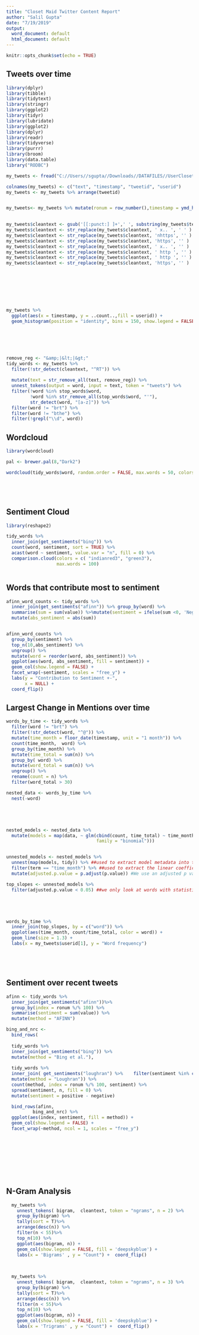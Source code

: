 ---
title: "Closet Maid Twitter Content Report"
author: "Salil Gupta"
date: "7/19/2019"
output:
  word_document: default
  html_document: default
---

```{r setup, include=FALSE}
knitr::opts_chunk$set(echo = TRUE)
```

## Tweets over time


```{r echo = FALSE, warning = FALSE, message = FALSE}
library(dplyr)
library(tibble)
library(tidytext)
library(stringr)
library(ggplot2)
library(tidyr) 
library(lubridate)
library(ggplot2)
library(dplyr)
library(readr)
library(tidyverse)
library(purrr)
library(broom)
library(data.table)
library("RODBC")

my_tweets <- fread("C://Users//sgupta//Downloads//DATAFILES//UserClosetMaid.txt", header = FALSE, sep = '|', skip = 1)

colnames(my_tweets) <- c("text", "timestamp", "tweetid", "userid")
my_tweets <- my_tweets %>% arrange(tweetid)


my_tweets<- my_tweets %>% mutate(ronum = row_number(),timestamp = ymd_hms(timestamp))
                                 

my_tweets$cleantext <- gsub('[[:punct:] ]+',' ', substring(my_tweets$text,2))
my_tweets$cleantext <- str_replace(my_tweets$cleantext, ' x.. ', ' ' )
my_tweets$cleantext <- str_replace(my_tweets$cleantext, 'nhttps', '' )
my_tweets$cleantext <- str_replace(my_tweets$cleantext, 'https', '' )
my_tweets$cleantext <- str_replace(my_tweets$cleantext, ' x.. ', '' )
my_tweets$cleantext <- str_replace(my_tweets$cleantext, ' http ', '' )
my_tweets$cleantext <- str_replace(my_tweets$cleantext, ' http ', '' )
my_tweets$cleantext <- str_replace(my_tweets$cleantext, 'https', '' )








my_tweets %>% 
  ggplot(aes(x = timestamp, y = ..count..,fill = userid)) +
  geom_histogram(position = "identity", bins = 150, show.legend = FALSE) + xlab('month')







```






```{r echo = FALSE, warning = FALSE, message = FALSE}



remove_reg <- "&amp;|&lt;|&gt;"
tidy_words <- my_tweets %>% 
  filter(!str_detect(cleantext, "^RT")) %>%
  
  mutate(text = str_remove_all(text, remove_reg)) %>%
  unnest_tokens(output = word, input = text, token = "tweets") %>%
  filter(!word %in% stop_words$word,
         !word %in% str_remove_all(stop_words$word, "'"),
         str_detect(word, "[a-z]")) %>%
  filter(word != "brt") %>%
  filter(word != "bthe") %>%
  filter(!grepl("\\d", word))
```



















## Wordcloud



```{r echo = FALSE, warning = FALSE, message = FALSE}


library(wordcloud)

pal <- brewer.pal(8,"Dark2")

wordcloud(tidy_words$word, random.order = FALSE, max.words = 50, colors=pal)






```



## Sentiment Cloud


```{r echo = FALSE, warning = FALSE, message = FALSE}
library(reshape2)

tidy_words %>%
  inner_join(get_sentiments("bing")) %>%
  count(word, sentiment, sort = TRUE) %>%
  acast(word ~ sentiment, value.var = "n", fill = 0) %>%
  comparison.cloud(colors = c( "indianred3", "green3"),
                   max.words = 100)



```





## Words that contribute most to sentiment 

```{r echo = FALSE, warning = FALSE, message = FALSE}




afinn_word_counts <- tidy_words %>%
  inner_join(get_sentiments("afinn")) %>% group_by(word) %>%
  summarise(sum = sum(value)) %>%mutate(sentiment = ifelse(sum <0, 'Negative', 'Positive'))%>%
  mutate(abs_sentiment = abs(sum))


afinn_word_counts %>%
  group_by(sentiment) %>%
  top_n(10,abs_sentiment) %>%
  ungroup() %>%
  mutate(word = reorder(word, abs_sentiment)) %>%
  ggplot(aes(word, abs_sentiment, fill = sentiment)) +
  geom_col(show.legend = FALSE) +
  facet_wrap(~sentiment, scales = "free_y") +
  labs(y = "Contribution to Sentiment +-",
       x = NULL) +
  coord_flip()

```

## Largest Change in Mentions over time

```{r echo = FALSE, warning = FALSE, message = FALSE, error = TRUE}



words_by_time <- tidy_words %>%
  filter(word != "brt") %>%
  filter(!str_detect(word, "^@")) %>%
  mutate(time_month = floor_date(timestamp, unit = "1 month")) %>%
  count(time_month,  word) %>%
  group_by(time_month) %>%
  mutate(time_total = sum(n)) %>%
  group_by( word) %>%
  mutate(word_total = sum(n)) %>%
  ungroup() %>%
  rename(count = n) %>%
  filter(word_total > 30)

nested_data <- words_by_time %>%
  nest(-word) 





nested_models <- nested_data %>%
  mutate(models = map(data, ~ glm(cbind(count, time_total) ~ time_month, ., 
                                  family = "binomial")))


unnested_models <- nested_models %>%
  unnest(map(models, tidy)) %>% ##used to extract model metadata into table (slope coefficient, intercept)
  filter(term == "time_month") %>% ##used to extract the linear coefficient of our 1 independent variable
  mutate(adjusted.p.value = p.adjust(p.value)) #We use an adjusted p value to improve the strength of our test

top_slopes <- unnested_models %>% 
  filter(adjusted.p.value < 0.05) ##we only look at words with statistically significant trends





words_by_time %>%
  inner_join(top_slopes, by = c("word")) %>%
  ggplot(aes(time_month, count/time_total, color = word)) +
  geom_line(size = 1.3) +
  labs(x = my_tweets$userid[1], y = "Word frequency")






```


## Sentiment over recent tweets

```{r echo = FALSE, warning = FALSE, message = FALSE}

afinn <- tidy_words %>% 
  inner_join(get_sentiments("afinn"))%>% 
  group_by(index = ronum %/% 100) %>% 
  summarise(sentiment = sum(value)) %>% 
  mutate(method = "AFINN")

bing_and_nrc <- 
  bind_rows(
  
  tidy_words %>% 
  inner_join(get_sentiments("bing")) %>%
  mutate(method = "Bing et al."),
  
  tidy_words %>% 
  inner_join( get_sentiments("loughran") %>%    filter(sentiment %in% c("positive","negative"))) %>%
  mutate(method = "Loughran")) %>%
  count(method, index = ronum %/% 100, sentiment) %>%
  spread(sentiment, n, fill = 0) %>%
  mutate(sentiment = positive - negative)

  bind_rows(afinn, 
          bing_and_nrc) %>%
  ggplot(aes(index, sentiment, fill = method)) +
  geom_col(show.legend = FALSE) +
  facet_wrap(~method, ncol = 1, scales = "free_y")
  
  
  
  
  
  
  
  


```


## N-Gram Analysis

```{r echo = FALSE, warning = FALSE, message = FALSE}

  
  my_tweets %>%
    unnest_tokens( bigram,  cleantext, token = "ngrams", n = 2) %>%
    group_by(bigram) %>%
    tally(sort = T)%>%
    arrange(desc(n)) %>%
    filter(n < 55)%>%
    top_n(10) %>%
    ggplot(aes(bigram, n)) +
    geom_col(show.legend = FALSE, fill = 'deepskyblue') +
    labs(x = 'Bigrams' , y = "Count") +  coord_flip()
  
  

```



```{r echo = FALSE, warning = FALSE, message = FALSE}

 
  my_tweets %>%
    unnest_tokens( bigram,  cleantext, token = "ngrams", n = 3) %>%
    group_by(bigram) %>%
    tally(sort = T)%>%
    arrange(desc(n)) %>%
    filter(n < 55)%>%
    top_n(10) %>%
    ggplot(aes(bigram, n)) +
    geom_col(show.legend = FALSE, fill = 'deepskyblue') +
    labs(x = 'Trigrams' , y = "Count") +  coord_flip()
  

```
